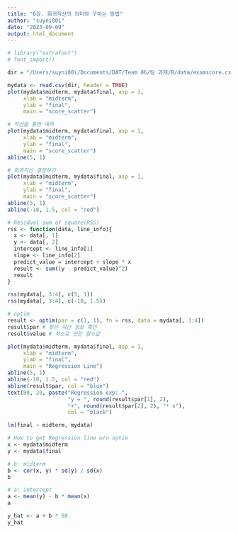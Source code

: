 ```yaml
---
title: "6강. 회귀직선의 의미와 구하는 방법"
author: "suyni00i"
date: "2023-09-09"
output: html_document
---
```


```r
# library("extrafont")
# font_import()
```

```r
dir = "/Users/suyni00i/Documents/DAT/Team 06/팀 과제/R/data/examscore.csv"
```

```r
mydata <- read.csv(dir, header = TRUE)
plot(mydata$midterm, mydata$final, asp = 1,
     xlab = "midterm",
     ylab = "final",
     main = "score_scatter")
```

```r
# 직선을 통한 예측
plot(mydata$midterm, mydata$final, asp = 1,
     xlab = "midterm",
     ylab = "final",
     main = "score_scatter")
abline(5, 1)
```

```r
# 회귀직선 결정하기
plot(mydata$midterm, mydata$final, asp = 1,
     xlab = "midterm",
     ylab = "final",
     main = "score_scatter")
abline(5, 1)
abline(-10, 1.5, col = "red")
```

```r
# Residual sum of square(RSS)
rss <- function(data, line_info){
  x <- data[, 1]
  y <- data[, 2]
  intercept <- line_info[1]
  slope <- line_info[2]
  predict_value = intercept + slope * x
  result <- sum((y - predict_value)^2)
  result
}
```

```r
rss(mydata[, 3:4], c(5, 1))
rss(mydata[, 3:4], c(-10, 1.5))
```

```r
# optim
result <- optim(par = c(1, 1), fn = rss, data = mydata[, 3:4])
result$par # 찾은 직선 정보 확인
result$value # 최소로 만든 함수값
```

```r
plot(mydata$midterm, mydata$final, asp = 1,
     xlab = "midterm",
     ylab = "final",
     main = "Regression Line")
abline(5, 1)
abline(-10, 1.5, col = "red")
abline(result$par, col = "blue")
text(80, 20, paste("Regression exp: ",
                   "y = ", round(result$par[1], 2),
                   "+", round(result$par[2], 2), "* x"),
                   col = "black")
```

```r
lm(final ~ midterm, mydata)
```

```r
# How to get Regression line w/o optim
x <- mydata$midterm
y <- mydata$final

# b: midterm
b <- cor(x, y) * sd(y) / sd(x)
b

# a: intercept
a <- mean(y) - b * mean(x)
a
```

```r
y_hat <- a + b * 50
y_hat
```

